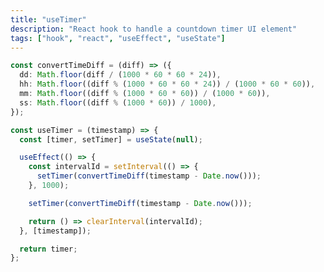 ```yaml
---
title: "useTimer"
description: "React hook to handle a countdown timer UI element"
tags: ["hook", "react", "useEffect", "useState"]
---
```


```ts
const convertTimeDiff = (diff) => ({
  dd: Math.floor(diff / (1000 * 60 * 60 * 24)),
  hh: Math.floor((diff % (1000 * 60 * 60 * 24)) / (1000 * 60 * 60)),
  mm: Math.floor((diff % (1000 * 60 * 60)) / (1000 * 60)),
  ss: Math.floor((diff % (1000 * 60)) / 1000),
});

const useTimer = (timestamp) => {
  const [timer, setTimer] = useState(null);

  useEffect(() => {
    const intervalId = setInterval(() => {
      setTimer(convertTimeDiff(timestamp - Date.now()));
    }, 1000);

    setTimer(convertTimeDiff(timestamp - Date.now()));

    return () => clearInterval(intervalId);
  }, [timestamp]);

  return timer;
};
```
